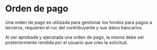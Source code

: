 
# Orden de pago

Una orden de pago es utilizada para gestionar los fondos para pagos a terceros, requieren el ruc del contribuyente y sus datos bancarios.

Al ser aprobada y ejecutada una orden de pago, la misma debe ser posteriormente rendida por el usuario que creo la solicitud.

<ReactPlayer playing={false} controle url="https://youtu.be/izOp9lCRt5c" />
